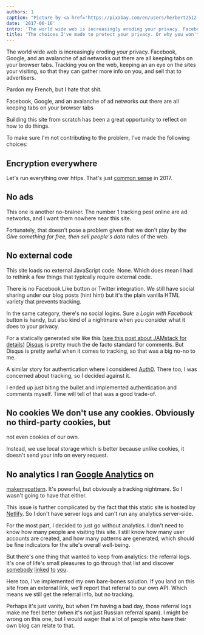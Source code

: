 ```yaml
---
authors: 1
caption: "Picture by <a href='https://pixabay.com/en/users/herbert2512-2929941/' target='_BLANK' rel='nofollow'>Herbert</a>"
date: '2017-06-16'
intro: 'The world wide web is increasingly eroding your privacy. Facebook, Google, and an avalanche of ad networks out there are all keeping tabs on your browser tabs. Tracking you on the web, keeping an an eye on the sites your visiting, so that they can gather more info on you, and sell that to advertisers.'
title: "The choices I've made to protect your privacy. Or why you won't be getting any cookies."
---
```


The world wide web is increasingly eroding your privacy. Facebook, Google, and
an avalanche of ad networks out there are all keeping tabs on your browser
tabs. Tracking you on the web, keeping an an eye on the sites your visiting, so
that they can gather more info on you, and sell that to advertisers.

Pardon my French, but I hate that shit.

<!-- truncate -->

Facebook, Google, and an avalanche of ad networks out there are all keeping
tabs on your browser tabs

Building this site from scratch has been a great opportunity to reflect on how
to do things.

To make sure I'm not contributing to the problem, I've made the following
choices:

## Encryption everywhere

Let's run everything over https. That's just [common
sense](https://letsencrypt.org/) in 2017.

## No ads

This one is another no-brainer. The number 1 tracking pest online are ad
networks, and I want them nowhere near this site.

Fortunately, that doesn't pose a problem given that we don't play by the _Give
something for free, then sell people's data_ rules of the web.

## No external code

This site loads no external JavaScript code. None. Which does mean I had to
rethink a few things that typically require external code.

There is no Facebook Like button or Twitter integration. We still have social
sharing under our blog posts (hint hint) but it's the plain vanilla HTML
variety that prevents tracking.

In the same category, there's no social logins. Sure a _Login with Facebook_
button is handy, but also kind of a nightmare when you consider what it does to
your privacy.

For a statically generated site like this ([see this post about JAMstack for
details](/blog/freesewing-goes-jamstack/)) [Disqus](https://disqus.com/) is
pretty much the de facto standard for comments. But Disqus is pretty awful when
it comes to tracking, so that was a big no-no to me.

A similar story for authentication where I considered
[Auth0](https://auth0.com/). There too, I was concerned about tracking, so I
decided against it.

I ended up just biting the bullet and implemented authentication and comments
myself. Time will tell of that was a good trade-of.

## No cookies We don't use any cookies. Obviously no third-party cookies, but

not even cookies of our own.

Instead, we use local storage which is better because unlike cookies, it
doesn't send your info on every request.

## No analytics I ran [Google Analytics](https://analytics.google.com/) on

[makemypattern](https://makemypattern.com/). It's powerful, but obviously a
tracking nightmare. So I wasn't going to have that either.

This issue is further complicated by the fact that this static site is hosted
by [Netlify](https://www.netlify.com/). So I don't have server logs and can't
run any analytics server-side.

For the most part, I decided to just go without analytics. I don't need to know
how many people are visiting this site. I still know how many user accounts are
created, and how many patterns are generated, which should be fine indicators
for the site's overall well-being.

But there's one thing that wanted to keep from analytics: the referral logs.
It's one of life's small pleasures to go through that list and discover
[somebody](https://www.reddit.com/r/freepatterns/comments/4zh5nr/is_there_software_to_generate_sewing_patterns/)
[linked](http://www.makery.uk/2016/08/the-refashioners-2016-joost/)
[to](https://closetcasepatterns.com/week-sewing-blogs-vol-98/)
[you](https://opensource.com/life/16/11/free-open-sewing-patterns).

Here too, I've implemented my own bare-bones solution. If you land on this site
from an external link, we'll report that referral to our own API. Which means
we still get the referral info, but no tracking.

Perhaps it's just vanity, but when I'm having a bad day, those referral logs
make me feel better (when it's not just Russian referral spam). I might be
wrong on this one, but I would wager that a lot of people who have their own
blog can relate to that.
